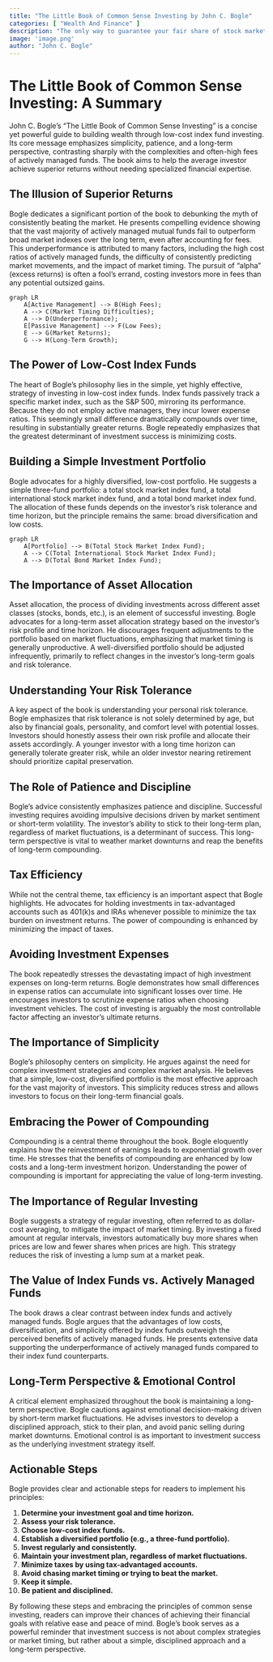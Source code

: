 ```yaml
---
title: "The Little Book of Common Sense Investing by John C. Bogle"
categories: [ "Wealth And Finance" ]
description: "The only way to guarantee your fair share of stock market returns"
image: 'image.png'
author: "John C. Bogle"
---
```

# The Little Book of Common Sense Investing: A Summary

John C. Bogle's "The Little Book of Common Sense Investing" is a concise yet powerful guide to building wealth through low-cost index fund investing.  Its core message emphasizes simplicity, patience, and a long-term perspective, contrasting sharply with the complexities and often-high fees of actively managed funds. The book aims to help the average investor achieve superior returns without needing specialized financial expertise.

## The Illusion of Superior Returns

Bogle dedicates a significant portion of the book to debunking the myth of consistently beating the market.  He presents compelling evidence showing that the vast majority of actively managed mutual funds fail to outperform broad market indexes over the long term, even after accounting for fees.  This underperformance is attributed to many factors, including the high cost ratios of actively managed funds, the difficulty of consistently predicting market movements, and the impact of market timing.  The pursuit of "alpha" (excess returns) is often a fool's errand, costing investors more in fees than any potential outsized gains.

```mermaid
graph LR
    A[Active Management] --> B(High Fees);
    A --> C(Market Timing Difficulties);
    A --> D(Underperformance);
    E[Passive Management] --> F(Low Fees);
    E --> G(Market Returns);
    G --> H(Long-Term Growth);
```

## The Power of Low-Cost Index Funds

The heart of Bogle's philosophy lies in the simple, yet highly effective, strategy of investing in low-cost index funds. Index funds passively track a specific market index, such as the S&P 500, mirroring its performance. Because they do not employ active managers, they incur lower expense ratios. This seemingly small difference dramatically compounds over time, resulting in substantially greater returns. Bogle repeatedly emphasizes that the greatest determinant of investment success is minimizing costs.

##  Building a Simple Investment Portfolio

Bogle advocates for a highly diversified, low-cost portfolio. He suggests a simple three-fund portfolio: a total stock market index fund, a total international stock market index fund, and a total bond market index fund. The allocation of these funds depends on the investor's risk tolerance and time horizon, but the principle remains the same: broad diversification and low costs.

```mermaid
graph LR
    A[Portfolio] --> B(Total Stock Market Index Fund);
    A --> C(Total International Stock Market Index Fund);
    A --> D(Total Bond Market Index Fund);
```

##  The Importance of Asset Allocation

Asset allocation, the process of dividing investments across different asset classes (stocks, bonds, etc.), is an element of successful investing. Bogle advocates for a long-term asset allocation strategy based on the investor's risk profile and time horizon. He discourages frequent adjustments to the portfolio based on market fluctuations, emphasizing that market timing is generally unproductive. A well-diversified portfolio should be adjusted infrequently, primarily to reflect changes in the investor’s long-term goals and risk tolerance.


##  Understanding Your Risk Tolerance

A key aspect of the book is understanding your personal risk tolerance. Bogle emphasizes that risk tolerance is not solely determined by age, but also by financial goals, personality, and comfort level with potential losses.  Investors should honestly assess their own risk profile and allocate their assets accordingly.  A younger investor with a long time horizon can generally tolerate greater risk, while an older investor nearing retirement should prioritize capital preservation.


##  The Role of Patience and Discipline

Bogle's advice consistently emphasizes patience and discipline. Successful investing requires avoiding impulsive decisions driven by market sentiment or short-term volatility.  The investor's ability to stick to their long-term plan, regardless of market fluctuations, is a determinant of success. This long-term perspective is vital to weather market downturns and reap the benefits of long-term compounding.

##  Tax Efficiency

While not the central theme, tax efficiency is an important aspect that Bogle highlights. He advocates for holding investments in tax-advantaged accounts such as 401(k)s and IRAs whenever possible to minimize the tax burden on investment returns. The power of compounding is enhanced by minimizing the impact of taxes.

##  Avoiding Investment Expenses

The book repeatedly stresses the devastating impact of high investment expenses on long-term returns. Bogle demonstrates how small differences in expense ratios can accumulate into significant losses over time. He encourages investors to scrutinize expense ratios when choosing investment vehicles. The cost of investing is arguably the most controllable factor affecting an investor's ultimate returns.


##  The Importance of Simplicity

Bogle's philosophy centers on simplicity.  He argues against the need for complex investment strategies and complex market analysis.  He believes that a simple, low-cost, diversified portfolio is the most effective approach for the vast majority of investors. This simplicity reduces stress and allows investors to focus on their long-term financial goals.

##  Embracing the Power of Compounding

Compounding is a central theme throughout the book. Bogle eloquently explains how the reinvestment of earnings leads to exponential growth over time. He stresses that the benefits of compounding are enhanced by low costs and a long-term investment horizon. Understanding the power of compounding is important for appreciating the value of long-term investing.

##  The Importance of Regular Investing

Bogle suggests a strategy of regular investing, often referred to as dollar-cost averaging, to mitigate the impact of market timing.  By investing a fixed amount at regular intervals, investors automatically buy more shares when prices are low and fewer shares when prices are high.  This strategy reduces the risk of investing a lump sum at a market peak.

##  The Value of Index Funds vs. Actively Managed Funds

The book draws a clear contrast between index funds and actively managed funds. Bogle argues that the advantages of low costs, diversification, and simplicity offered by index funds outweigh the perceived benefits of actively managed funds. He presents extensive data supporting the underperformance of actively managed funds compared to their index fund counterparts.

##  Long-Term Perspective & Emotional Control

A critical element emphasized throughout the book is maintaining a long-term perspective.  Bogle cautions against emotional decision-making driven by short-term market fluctuations.  He advises investors to develop a disciplined approach, stick to their plan, and avoid panic selling during market downturns.  Emotional control is as important to investment success as the underlying investment strategy itself.


## Actionable Steps

Bogle provides clear and actionable steps for readers to implement his principles:

1. **Determine your investment goal and time horizon.**
2. **Assess your risk tolerance.**
3. **Choose low-cost index funds.**
4. **Establish a diversified portfolio (e.g., a three-fund portfolio).**
5. **Invest regularly and consistently.**
6. **Maintain your investment plan, regardless of market fluctuations.**
7. **Minimize taxes by using tax-advantaged accounts.**
8. **Avoid chasing market timing or trying to beat the market.**
9. **Keep it simple.**
10. **Be patient and disciplined.**


By following these steps and embracing the principles of common sense investing, readers can improve their chances of achieving their financial goals with relative ease and peace of mind. Bogle’s book serves as a powerful reminder that investment success is not about complex strategies or market timing, but rather about a simple, disciplined approach and a long-term perspective.

